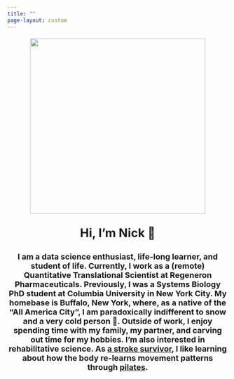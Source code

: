 ```yaml
---
title: ""
page-layout: custom
---
```



::: {.column-screen style="text-align: center; font-size:18px"}
![](headshot.png){width=400px max-width=100%}

<p style="font-size:27px">
**Hi, I'm Nick 👋**
</p>

<p>

**I am a data science enthusiast, life-long learner, and student of
life. Currently, I work as a (remote) Quantitative Translational Scientist
at Regeneron Pharmaceuticals. Previously, I was a Systems Biology PhD
student at Columbia University in New York City. My homebase is Buffalo, New York, where, as a native of the "All
America City", I am paradoxically indifferent to snow and a very cold
person 😬. Outside of work, I enjoy spending time with my family, my partner, and
carving out time for my hobbies. I'm also interested in rehabilitative science. As [a stroke
survivor](https://www.wgrz.com/article/life/wny-native-continues-recovery-from-stroke/244046774),
I like learning about how the body re-learns movement patterns through
[pilates](http://www.koppelemethod.com/).**

</p>

:::

